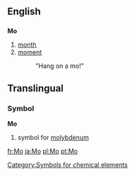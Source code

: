 ==English==
==={{abbreviation}}===
'''Mo'''

# [[month]]
# [[moment]]
#: "Hang on a mo!"


==Translingual==
===Symbol===
'''Mo'''
#{{chemistry}} symbol for [[molybdenum]]
[[Category:Symbols for chemical elements]]

[[fr:Mo]]
[[ja:Mo]]
[[pl:Mo]]
[[pt:Mo]]